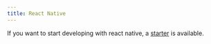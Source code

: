 ```yaml
---
title: React Native
---
```


If you want to start developing with react native, a [starter](https://github.com/nabla-studio/quirks-mobile-dapp-starter) is available.